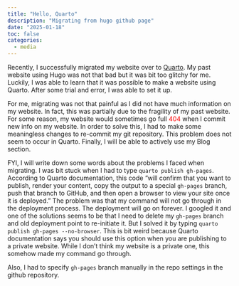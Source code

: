 ```yaml
---
title: "Hello, Quarto"
description: "Migrating from hugo github page"
date: "2025-01-18"
toc: false
categories:
  - media
---
```


Recently, I successfully migrated my website over to [Quarto](https://quarto.org). My past website using Hugo was not that bad but it was bit too glitchy for me. Luckily, I was able to learn that it was possible to make a website using Quarto. After some trial and error, I was able to set it up.

For me, migrating was not that painful as I did not have much information on my website. In fact, this was partially due to the fragility of my past website. For some reason, my website would sometimes go full <span style="color: red;">404</span> when I commit new info on my website. In order to solve this, I had to make some meaningless changes to re-commit my git repository. This problem does not seem to occur in Quarto. Finally, I will be able to actively use my Blog section. 

FYI, I will write down some words about the problems I faced when migrating. I was bit stuck when I had to type ` quarto publish gh-pages`. According to Quarto documentation, this code "will confirm that you want to publish, render your content, copy the output to a special `gh-pages` branch, push that branch to GitHub, and then open a browser to view your site once it is deployed." The problem was that my command will not go through in the deployment process. The deployment will go on forever. I googled it and one of the solutions seems to be that I need to delete my `gh-pages` branch and old deployment point to re-initiate it. But I solved it by typing `quarto publish gh-pages --no-browser`. This is bit weird because Quarto documentation says you should use this option when you are publishing to a private website. While I don't think my website is a private one, this somehow made my command go through.

Also, I had to specify `gh-pages` branch manually in the repo settings in the github repository.